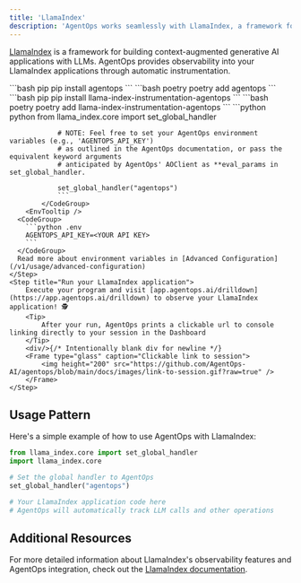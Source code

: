 ```yaml
---
title: 'LlamaIndex'
description: 'AgentOps works seamlessly with LlamaIndex, a framework for building context-augmented generative AI applications with LLMs.'
---
```



[LlamaIndex](https://www.llamaindex.ai/) is a framework for building context-augmented generative AI applications with LLMs. AgentOps provides observability into your LlamaIndex applications through automatic instrumentation.

<Steps>
	<Step title="Install the AgentOps SDK">
		<CodeGroup>
			```bash pip 
			pip install agentops
			```
			```bash poetry
			poetry add agentops
			```
		</CodeGroup>
	</Step>
	<Step title="Install LlamaIndex AgentOps Instrumentation">
		<CodeGroup>
			```bash pip 
			pip install llama-index-instrumentation-agentops
			```
			```bash poetry
			poetry add llama-index-instrumentation-agentops
			```
		</CodeGroup>
	</Step>
	<Step title="Add 2 lines of code">
		<CodeTooltip/>
			<CodeGroup>
				```python python
				from llama_index.core import set_global_handler

				# NOTE: Feel free to set your AgentOps environment variables (e.g., 'AGENTOPS_API_KEY')
				# as outlined in the AgentOps documentation, or pass the equivalent keyword arguments
				# anticipated by AgentOps' AOClient as **eval_params in set_global_handler.

				set_global_handler("agentops")
				```
			</CodeGroup>
		<EnvTooltip />
      <CodeGroup>
        ```python .env
        AGENTOPS_API_KEY=<YOUR API KEY>
        ```
      </CodeGroup>
      Read more about environment variables in [Advanced Configuration](/v1/usage/advanced-configuration)
	</Step>
	<Step title="Run your LlamaIndex application">
		Execute your program and visit [app.agentops.ai/drilldown](https://app.agentops.ai/drilldown) to observe your LlamaIndex application! 🕵️
		<Tip>
			After your run, AgentOps prints a clickable url to console linking directly to your session in the Dashboard
		</Tip> 
		<div/>{/* Intentionally blank div for newline */}
		<Frame type="glass" caption="Clickable link to session">
			<img height="200" src="https://github.com/AgentOps-AI/agentops/blob/main/docs/images/link-to-session.gif?raw=true" />
		</Frame>
	</Step>
</Steps>

## Usage Pattern

Here's a simple example of how to use AgentOps with LlamaIndex:

```python
from llama_index.core import set_global_handler
import llama_index.core

# Set the global handler to AgentOps
set_global_handler("agentops")

# Your LlamaIndex application code here
# AgentOps will automatically track LLM calls and other operations
```

## Additional Resources

For more detailed information about LlamaIndex's observability features and AgentOps integration, check out the [LlamaIndex documentation](https://docs.llamaindex.ai/en/stable/module_guides/observability/#agentops).

<script type="module" src="/scripts/github_stars.js"></script>
<script type="module" src="/scripts/scroll-img-fadein-animation.js"></script>
<script type="module" src="/scripts/button_heartbeat_animation.js"></script>
<script type="css" src="/styles/styles.css"></script>
<script type="module" src="/scripts/adjust_api_dynamically.js"></script>
